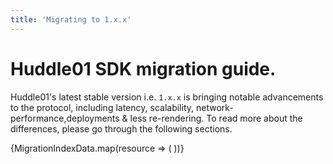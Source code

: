 ```yaml
---
title: 'Migrating to 1.x.x'
---
```



# Huddle01 SDK migration guide.

Huddle01's latest stable version i.e. `1.x.x` is bringing notable advancements to the protocol, including latency, scalability, network-performance,deployments & less re-rendering. To read more about the differences,
please go through the following sections. 


<div className="my-16 xl:max-w-none">
  <div className="not-prose mt-4 grid grid-cols-1 gap-8 sm:grid-cols-2 xl:grid-cols-3">
    {MigrationIndexData.map(resource => (
      <GradientCard key={resource.href} resource={resource} />
    ))}
  </div>
</div>
